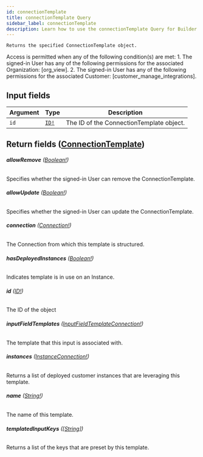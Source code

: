 ```yaml
---
id: connectionTemplate
title: connectionTemplate Query
sidebar_label: connectionTemplate
description: Learn how to use the connectionTemplate Query for Builder's API.
---
```


    Returns the specified ConnectionTemplate object.

Access is permitted when any of the following condition(s) are met: 1. The signed-in User has any of the following permissions for the associated Organization: [org_view]. 2. The signed-in User has any of the following permissions for the associated Customer: [customer_manage_integrations].

## Input fields

| Argument | Type                              | Description                              |
| -------- | --------------------------------- | ---------------------------------------- |
| `id`     | [`ID!`](/self-managed/composer/builder/api/schema/scalar/ID.mdx) | The ID of the ConnectionTemplate object. |

## Return fields ([ConnectionTemplate](/self-managed/composer/builder/api/schema/object/ConnectionTemplate.mdx))

###### <b>allowRemove</b> ([Boolean!](/self-managed/composer/builder/api/schema/scalar/Boolean.mdx))

Specifies whether the signed-in User can remove the ConnectionTemplate.

###### <b>allowUpdate</b> ([Boolean!](/self-managed/composer/builder/api/schema/scalar/Boolean.mdx))

Specifies whether the signed-in User can update the ConnectionTemplate.

###### <b>connection</b> ([Connection!](/self-managed/composer/builder/api/schema/object/Connection.mdx))

The Connection from which this template is structured.

###### <b>hasDeployedInstances</b> ([Boolean!](/self-managed/composer/builder/api/schema/scalar/Boolean.mdx))

Indicates template is in use on an Instance.

###### <b>id</b> ([ID!](/self-managed/composer/builder/api/schema/scalar/ID.mdx))

The ID of the object

###### <b>inputFieldTemplates</b> ([InputFieldTemplateConnection!](/self-managed/composer/builder/api/schema/object/InputFieldTemplateConnection.mdx))

The template that this input is associated with.

###### <b>instances</b> ([InstanceConnection!](/self-managed/composer/builder/api/schema/object/InstanceConnection.mdx))

Returns a list of deployed customer instances that are leveraging this template.

###### <b>name</b> ([String!](/self-managed/composer/builder/api/schema/scalar/String.mdx))

The name of this template.

###### <b>templatedInputKeys</b> ([[String]](/self-managed/composer/builder/api/schema/scalar/String.mdx))

Returns a list of the keys that are preset by this template.
